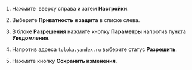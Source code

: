 1. Нажмите <img src="https://tlkfrontprod.azureedge.net/portal-production/static/uploaded/images/1677847612879/1677847612879_original_svg.svg" alt="" /> вверху справа и затем **Настройки**.

1. Выберите **Приватность и защита** в списке слева.

1. В блоке **Разрешения** нажмите кнопку **Параметры** напротив пункта **Уведомления**.

1. Напротив адреса `toloka.yandex.ru` выберите статус **Разрешить**.

1. Нажмите кнопку **Сохранить изменения**.
